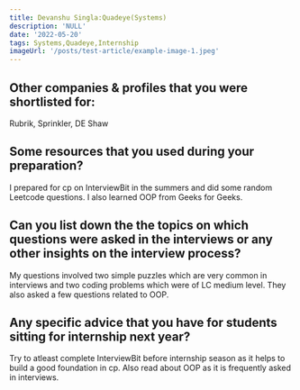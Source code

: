 ```yaml
---
title: Devanshu Singla:Quadeye(Systems)
description: 'NULL' 
date: '2022-05-20'
tags: Systems,Quadeye,Internship
imageUrl: '/posts/test-article/example-image-1.jpeg'
---
```


## Other companies & profiles that you were shortlisted for:
Rubrik, Sprinkler, DE Shaw

## Some resources that you used during your preparation?
I prepared for cp on InterviewBit in the summers and did some random Leetcode questions. I also learned OOP from Geeks for Geeks.

## Can you list down the the topics on which questions were asked in the interviews or any other insights on the interview process?
My questions involved two simple puzzles which are very common in interviews and two coding problems which were of LC medium level. They also asked a few questions related to OOP.
## Any specific advice that you have for students sitting for internship next year?
Try to atleast complete InterviewBit before internship season as it helps to build a good foundation in cp. Also read about OOP as it is frequently asked in interviews.

